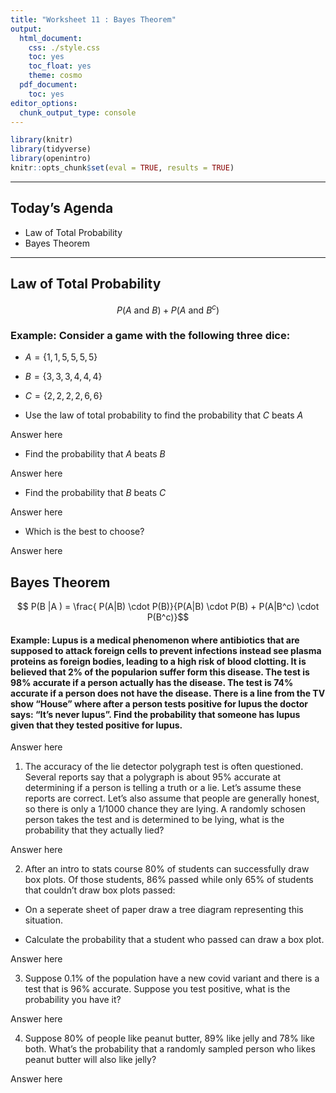 ```yaml
---
title: "Worksheet 11 : Bayes Theorem"
output:
  html_document:
    css: ./style.css
    toc: yes
    toc_float: yes
    theme: cosmo
  pdf_document:
    toc: yes
editor_options:
  chunk_output_type: console
---
```

  
```r
library(knitr)
library(tidyverse)
library(openintro)
knitr::opts_chunk$set(eval = TRUE, results = TRUE)
```

---
  
## Today's Agenda
- Law of Total Probability
- Bayes Theorem


---


## Law of Total Probability

$$ P(A \text{ and } B) + P(A \text{ and } B^c)$$

### Example: Consider a game with the following three dice:

+ $A= \{ 1,1,5,5,5,5 \}$ 
+ $B= \{ 3,3,3,4,4,4 \}$ 
+ $C= \{ 2,2,2,2,6,6 \}$ 

+ Use the law of total probability to find the probability that $C$ beats $A$

<div>
:::{#answer}

Answer here

:::
</div>

+ Find the probability that $A$ beats $B$

<div>
:::{#answer}

Answer here

:::
</div>

+ Find the probability that $B$ beats $C$

<div>
:::{#answer}

Answer here

:::
</div>

+ Which is the best to choose?

<div>
:::{#answer}

Answer here

:::
</div>



## Bayes Theorem


$$ P(B |A )  = \frac{ P(A|B) \cdot P(B)}{P(A|B) \cdot P(B) + P(A|B^c) \cdot P(B^c)}$$



#### Example: Lupus is a medical phenomenon where antibiotics that are supposed to attack foreign cells to prevent infections instead see plasma proteins as foreign bodies, leading to a high risk of blood clotting. It is believed that 2% of the popularion suffer form this disease. The test is 98% accurate if a person actually has the disease. The test is 74% accurate if a person does not have the disease. There is a line from the TV show “House” where after a person tests positive for lupus the doctor says: “It’s never lupus”. Find the probability that someone has lupus given that they tested positive for lupus.

<div>
:::{#answer}

Answer here

:::
</div>




1. The accuracy of the lie detector polygraph test is often questioned. Several reports say that a polygraph is about $95 \%$ accurate at determining if a person is telling a truth or a lie. Let's assume these reports are correct. Let's also assume that people are generally honest, so there is only a $1/1000$ chance they are lying. A randomly schosen person takes the test and is determined to be lying, what is the probability that they actually lied?

<div>
:::{#answer}

Answer here

:::
</div>


2. After an intro to stats course $80 \%$ of students can successfully draw box plots. Of those students, $86 \%$ passed while only $65 \%$ of students that couldn’t draw box plots passed:

+ On a seperate sheet of paper draw a tree diagram representing this situation.

+ Calculate the probability that a student who passed can draw a box plot.

<div>
:::{#answer}

Answer here

:::
</div>


3. Suppose $0.1 \%$ of the population have a new covid variant and there is a test that is $96 \%$ accurate. Suppose you test positive, what is the probability you have it?


<div>
:::{#answer}

Answer here

:::
</div>

4. Suppose $80 \%$ of people like peanut butter, $89 \%$ like jelly and $78 \%$ like both. What’s the probability that a
randomly sampled person who likes peanut butter will also like jelly?

<div>
:::{#answer}

Answer here

:::
</div>